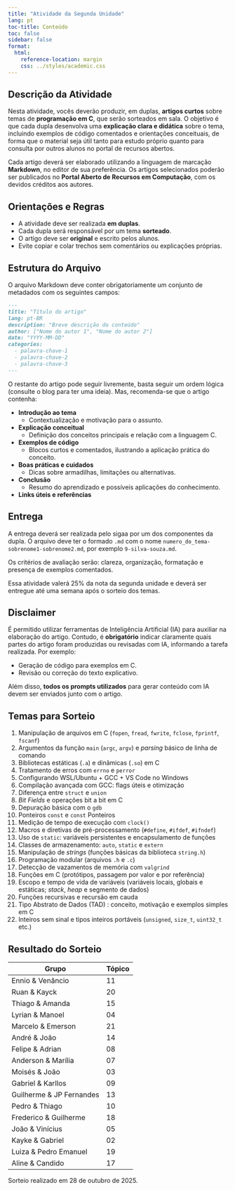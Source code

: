 ```yaml
---
title: "Atividade da Segunda Unidade"
lang: pt
toc-title: Conteúdo
toc: false
sidebar: false
format:
  html:
    reference-location: margin
    css: ../styles/academic.css
---
```


## Descrição da Atividade

Nesta atividade, vocês deverão produzir, em duplas, **artigos curtos** sobre temas de **programação em C**, que serão sorteados em sala. O objetivo é que cada dupla desenvolva uma **explicação clara e didática** sobre o tema, incluindo exemplos de código comentados e orientações conceituais, de forma que o material seja útil tanto para estudo próprio quanto para consulta por outros alunos no portal de recursos abertos.

Cada artigo deverá ser elaborado utilizando a linguagem de marcação **Markdown**, no editor de sua preferência. Os artigos selecionados poderão ser publicados no **Portal Aberto de Recursos em Computação**, com os devidos créditos aos autores.

## Orientações e Regras

- A atividade deve ser realizada **em duplas**. 
- Cada dupla será responsável por um tema **sorteado**.
- O artigo deve ser **original** e escrito pelos alunos.
- Evite copiar e colar trechos sem comentários ou explicações próprias.

## Estrutura do Arquivo

O arquivo Markdown deve conter obrigatoriamente um conjunto de metadados com os seguintes campos:

```markdown
---
title: "Título do artigo"
lang: pt-BR
description: "Breve descrição do conteúdo"
author: ["Nome do autor 1", "Nome do autor 2"]
date: "YYYY-MM-DD"
categories:
  - palavra-chave-1 
  - palavra-chave-2
  - palavra-chave-3  
---
```

O restante do artigo pode seguir livremente, basta seguir um ordem lógica (consulte o blog para ter uma ideia). Mas, recomenda-se que o artigo contenha:

- **Introdução ao tema**
	- Contextualização e motivação para o assunto.
- **Explicação conceitual**
	- Definição dos conceitos principais e relação com a linguagem C.
- **Exemplos de código**
	- Blocos curtos e comentados, ilustrando a aplicação prática do conceito.
- **Boas práticas e cuidados**
	- Dicas sobre armadilhas, limitações ou alternativas.
- **Conclusão**
	- Resumo do aprendizado e possíveis aplicações do conhecimento.
- **Links úteis e referências**

## Entrega

A entrega deverá ser realizada pelo sigaa por um dos componentes da dupla. O arquivo deve ter o formado `.md` com o nome `numero_do_tema-sobrenome1-sobrenome2.md`, por exemplo `9-silva-souza.md`.

Os critérios de avaliação serão: clareza, organização, formatação e presença de exemplos comentados. 

Essa atividade valerá 25% da nota da segunda unidade e deverá ser entregue até uma semana após o sorteio dos temas.

## Disclaimer

É permitido utilizar ferramentas de Inteligência Artificial (IA) para auxiliar na elaboração do artigo.  Contudo, é **obrigatório** indicar claramente quais partes do artigo foram produzidas ou revisadas com IA, informando a tarefa realizada. Por exemplo:

- Geração de código para exemplos em C.
- Revisão ou correção do texto explicativo.

Além disso, **todos os prompts utilizados** para gerar conteúdo com IA devem ser enviados junto com o artigo.  

## Temas para Sorteio

1. Manipulação de arquivos em C (`fopen`, `fread`, `fwrite`, `fclose`, `fprintf`, `fscanf`)
2. Argumentos da função `main` (`argc`, `argv`) e _parsing_ básico de linha de comando
3. Bibliotecas estáticas (`.a`) e dinâmicas (`.so`) em C 
4. Tratamento de erros com `errno` e `perror`
5. Configurando WSL/Ubuntu + GCC + VS Code no Windows
6. Compilação avançada com GCC: flags úteis e otimização
7. Diferença entre `struct` e `union` 
8. _Bit Fields_ e operações bit a bit em C
9. Depuração básica com o `gdb`
10. Ponteiros `const` e `const` Ponteiros
11. Medição de tempo de execução com `clock()`
12. Macros e diretivas de pré-processamento (`#define`, `#ifdef`, `#ifndef`)
13. Uso de `static`: variáveis persistentes e encapsulamento de funções
14. Classes de armazenamento: `auto`,  `static` e `extern`
15. Manipulação de _strings_ (funções básicas da biblioteca `string.h`)
16. Programação modular (arquivos `.h` e `.c`)
17. Detecção de vazamentos de memória com `valgrind` 
18. Funções em C (protótipos, passagem por valor e por referência)
19. Escopo e tempo de vida de variáveis (variáveis locais, globais e estáticas; _stack_, _heap_ e segmento de dados) 
20. Funções recursivas e recursão em cauda
21. Tipo Abstrato de Dados (TAD) : conceito, motivação e exemplos simples em C
22. Inteiros sem sinal e tipos inteiros portáveis (`unsigned`, `size_t`, `uint32_t` etc.)


## Resultado do Sorteio


| Grupo                    | Tópico |
|--------------------------|--------|
| Ennio & Venâncio         |   11   |
| Ruan & Kayck             |   20   |
| Thiago & Amanda          |   15   |
| Lyrian & Manoel          |   04   |
| Marcelo & Emerson        |   21   |
| André & João             |   14   |
| Felipe & Adrian          |   08   |
| Anderson & Marília       |   07   |
| Moisés & João            |   03   |
| Gabriel & Karllos        |   09   |
| Guilherme & JP Fernandes |   13   |
| Pedro & Thiago           |   10   |
| Frederico & Guilherme    |   18   |
| João & Vinícius          |   05   |
| Kayke & Gabriel          |   02   |
| Luiza & Pedro Emanuel    |   19   |
| Aline & Candido          |   17   |

Sorteio realizado em 28 de outubro de 2025.